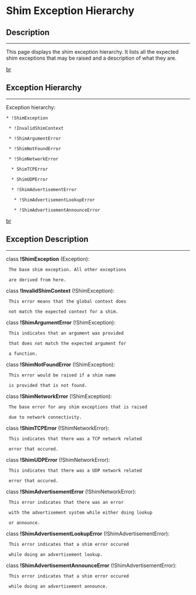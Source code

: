 = Shim Exception Hierarchy =

== Description ==
----
This page displays the shim exception hierarchy. It lists all the expected shim exceptions that may be raised and a description of what they are.
[[br]]

== Exception Hierarchy ==
----
Exception hierarchy:
 * !ShimException
  * !InvalidShimContext
  * !ShimArgumentError
  * !ShimNotFoundError
  * !ShimNetworkError
   * ShimTCPError
   * ShimUDPError
   * !ShimAdvertisementError
    * !ShimAdvertisementLookupError
    * !ShimAdvertisementAnnounceError
[[br]]

== Exception Description ==
----
class '''!ShimException''' (Exception):
 
  The base shim exception. All other exceptions
  are derived from here.
  


class '''!InvalidShimContext''' (!ShimException):
  This error means that the global context does
  not match the expected context for a shim.


class '''!ShimArgumentError''' (!ShimException):
  This indicates that an argument was provided
  that does not match the expected argument for
  a function.
  


class '''!ShimNotFoundError''' (!ShimException):
  This error would be raised if a shim name
  is provided that is not found.



class '''!ShimNetworkError''' (!ShimException):
  The base error for any shim exceptions that is raised
  due to network connectivity.


class '''!ShimTCPError''' (!ShimNetworkError):
  This indicates that there was a TCP network related
  error that occured.


class '''!ShimUDPError''' (!ShimNetworkError):
  This indicates that there was a UDP network related
  error that occured.


class '''!ShimAdvertisementError''' (!ShimNetworkError):
  This error indicates that there was an error
  with the advertisement system while either doing lookup
  or announce.


class '''!ShimAdvertisementLookupError''' (!ShimAdvertisementError):
  This error indicates that a shim error occured
  while doing an advertisement lookup.


class '''!ShimAdvertisementAnnounceError''' (!ShimAdvertisementError):
  This error indicates that a shim error occured
  while doing an advertisement announce.

